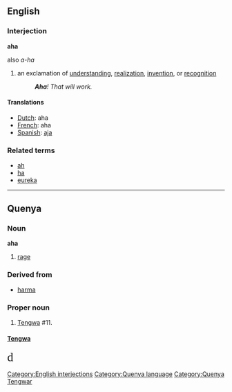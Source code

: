 ==English==


===Interjection===
'''aha'''
;also ''a-ha''

# an exclamation of [[understanding]], [[realization]], [[invention]], or [[recognition]]
#: '''''Aha'''! That will work.''

[[Category:English interjections]]

====Translations====
*[[Dutch]]: aha
*[[French]]: aha
*[[Spanish]]: [[aja]]

===Related terms===
*[[ah]]
*[[ha]]
*[[eureka]]

----

==Quenya==

===Noun===
'''aha'''

# [[rage]]

===Derived from===
* [[harma]]

===Proper noun===
# [[Tengwa]] #11. 

====[[w:Tengwa|Tengwa]]====

<span style="font-size:2em; font-family:'Tengwar Quenya', 'Tengwar Annatar', 'Tengwar Sindarin', 'Tengwar Formal', 'Tengwar Parmaite', 'Tengwar Elfica';">d</span>


[[Category:Quenya language]]
[[Category:Quenya Tengwar]]